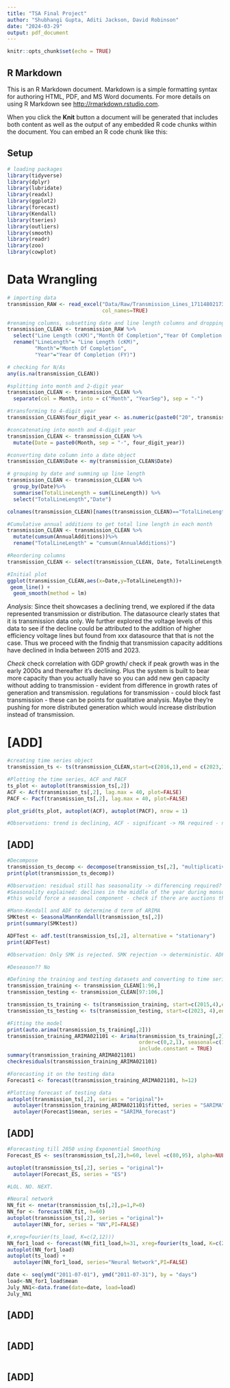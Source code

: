 ```yaml
---
title: "TSA Final Project"
author: "Shubhangi Gupta, Aditi Jackson, David Robinson"
date: "2024-03-29"
output: pdf_document
---
```


```r
knitr::opts_chunk$set(echo = TRUE)
```

## R Markdown

This is an R Markdown document. Markdown is a simple formatting syntax for authoring HTML, PDF, and MS Word documents. For more details on using R Markdown see <http://rmarkdown.rstudio.com>.

When you click the **Knit** button a document will be generated that includes both content as well as the output of any embedded R code chunks within the document. You can embed an R code chunk like this:

## Setup

```r
# loading packages
library(tidyverse)
library(dplyr)
library(lubridate)
library(readxl)
library(ggplot2)
library(forecast)
library(Kendall)
library(tseries)
library(outliers)
library(smooth)
library(readr)
library(zoo)
library(cowplot)

```

# Data Wrangling

```r
# importing data
transmission_RAW <- read_excel("Data/Raw/Transmission_Lines_1711480217358.xlsx",
                               col_names=TRUE)

#renaming columns, subsetting date and line length columns and dropping NAs
transmission_CLEAN <- transmission_RAW %>%
  select("Line Length (cKM)","Month Of Completion","Year Of Completion (FY)") %>%
  rename("LineLength"= "Line Length (cKM)",
         "Month"="Month Of Completion",
         "Year"="Year Of Completion (FY)")

# checking for N/As
any(is.na(transmission_CLEAN))

#splitting into month and 2-digit year
transmission_CLEAN <- transmission_CLEAN %>%
  separate(col = Month, into = c("Month", "YearSep"), sep = "-")

#transforming to 4-digit year
transmission_CLEAN$four_digit_year <- as.numeric(paste0("20", transmission_CLEAN$YearSep))

#concatenating into month and 4-digit year
transmission_CLEAN <- transmission_CLEAN %>%
  mutate(Date = paste0(Month, sep = "-", four_digit_year))

#converting date column into a date object
transmission_CLEAN$Date <- my(transmission_CLEAN$Date)

# grouping by date and summing up line length
transmission_CLEAN <- transmission_CLEAN %>%
  group_by(Date)%>%
  summarise(TotalLineLength = sum(LineLength)) %>%
  select("TotalLineLength","Date")

colnames(transmission_CLEAN)[names(transmission_CLEAN)=="TotalLineLength"] <- "AnnualAdditions"

#Cumulative annual additions to get total line length in each month
transmission_CLEAN <- transmission_CLEAN %>%
  mutate(cumsum(AnnualAdditions))%>%
  rename("TotalLineLength" = "cumsum(AnnualAdditions)")

#Reordering columns
transmission_CLEAN <- select(transmission_CLEAN, Date, TotalLineLength, AnnualAdditions)

#Initial plot
ggplot(transmission_CLEAN,aes(x=Date,y=TotalLineLength))+
 geom_line() +
  geom_smooth(method = lm)

```
*Analysis*: Since theit showcases a declining trend, we explored if the data represented transmission or distribution. The datasource clearly states that it is transmission data only. We further explored the voltage levels of  this data to see if the decline could be attributed to the addition of higher efficiency voltage lines but found from xxx datasource that that is not the case. Thus we proceed with the findnig that transmission capacity additions have declined in India between 2015 and 2023.

*Check* check correlation with GDP growth/ check if peak growth was in the early 2000s and thereafter it's declining. Plus the system is built to bear more capacity than you actually have so you can add new gen capacity without adding to transmission - evident from difference in growth rates of generation and transmission. regulations for transmission - could block fast transmission - these can be points for qualitative analysis. Maybe they're pushing for more distributed generation which would increase distribution instead of transmission.

# [ADD]

```r

#creating time series object
transmission_ts <- ts(transmission_CLEAN,start=c(2016,1),end = c(2023,12),frequency = 12)

#Plotting the time series, ACF and PACF
ts_plot <- autoplot(transmission_ts[,2])
ACF <- Acf(transmission_ts[,2], lag.max = 40, plot=FALSE)
PACF <- Pacf(transmission_ts[,2], lag.max = 40, plot=FALSE)

plot_grid(ts_plot, autoplot(ACF), autoplot(PACF), nrow = 1)

#Observations: trend is declining, ACF - significant -> MA required - no because it's just a few significant ones in the first 12 lags

```

## [ADD]

```r

#Decompose
transmission_ts_decomp <- decompose(transmission_ts[,2], "multiplicative")
print(plot(transmission_ts_decomp))

#Observation: residual still has seasonality -> differencing required? declining trend confirmed. seasonality exists.
#Seasonality explained: declines in the middle of the year during monsoon.
#this would force a seasonal component - check if there are auctions that happen every few years - there is seasonality in the decisionmaking of when the transmission is added. 

#Mann-Kendall and ADF to determine d term of ARIMA
SMKtest <- SeasonalMannKendall(transmission_ts[,2])
print(summary(SMKtest))

ADFTest <- adf.test(transmission_ts[,2], alternative = "stationary")
print(ADFTest)

#Observation: Only SMK is rejected. SMK rejection -> deterministic. ADF not rejected -> not stationary

#Deseason?? No

#Defining the training and testing datasets and converting to time series
transmission_training <- transmission_CLEAN[1:96,]
transmission_testing <- transmission_CLEAN[97:106,]

transmission_ts_training <- ts(transmission_training, start=c(2015,4),end = c(2023,3),frequency = 12)
transmission_ts_testing <- ts(transmission_testing, start=c(2023, 4),end = c(2024,1),frequency = 12)

#Fitting the model
print(auto.arima(transmission_ts_training[,2]))
transmission_training_ARIMA021101 <- Arima(transmission_ts_training[,2], 
                                           order=c(0,2,1), seasonal=c(1,0,1), 
                                           include.constant = TRUE)
summary(transmission_training_ARIMA021101)
checkresiduals(transmission_training_ARIMA021101)

#Forecasting it on the testing data
Forecast1 <- forecast(transmission_training_ARIMA021101, h=12)

#Plotting forecast of testing data
autoplot(transmission_ts[,2], series = "original")+
  autolayer(transmission_training_ARIMA021101$fitted, series = "SARIMA")+
  autolayer(Forecast1$mean, series = "SARIMA_forecast")
```

## [ADD]

```r
#Forecasting till 2050 using Exponential Smoothing
Forecast_ES <- ses(transmission_ts[,2],h=60, level =c(80,95), alpha=NULL)

autoplot(transmission_ts[,2], series = "original")+
  autolayer(Forecast_ES, series = "ES")

#LOL. NO. NEXT.

#Neural network
NN_fit <- nnetar(transmission_ts[,2],p=1,P=0)
NN_for <- forecast(NN_fit, h=60)
autoplot(transmission_ts[,2], series = "original")+
  autolayer(NN_for, series = "NN",PI=FALSE)

#,xreg=fourier(ts_load, K=c(2,12)))
NN_for1_load <- forecast(NN_fit1_load,h=31, xreg=fourier(ts_load, K=c(2,12),h=31))
autoplot(NN_for1_load)
autoplot(ts_load) +
  autolayer(NN_for1_load, series="Neural Network",PI=FALSE)

date <- seq(ymd("2011-07-01"), ymd("2011-07-31"), by = "days")
load<-NN_for1_load$mean
July_NN1<-data.frame(date=date, load=load)
July_NN1
```

## [ADD]

```r

```

## [ADD]

```r

```

## [ADD]

```r

```

